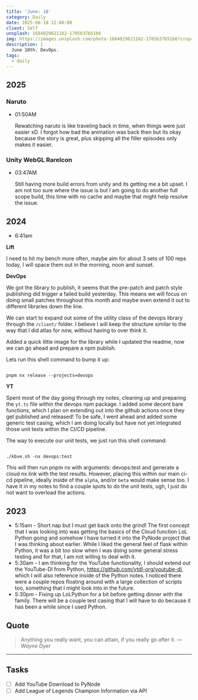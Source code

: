 ```yaml
---
title: 'June: 18'
category: Daily
date: 2025-06-18 12:00:00
client: Self
unsplash: 1684029621162-1705b37b51b6
img: https://images.unsplash.com/photo-1684029621162-1705b37b51b6?crop=entropy&cs=srgb&fm=jpg&ixid=MnwzNjM5Nzd8MHwxfHJhbmRvbXx8fHx8fHx8fDE2ODE3NDg2ODY&ixlib=rb-4.0.3&q=85
description: |
  June 18th. DevOps.
tags:
  - daily
---
```



## 2025

### Naruto

-   01:50AM

    Rewatching naruto is like traveling back in time, when things were just easier xD.
    I forgot how bad the animation was back then but its okay because the story is great, plus skipping all the filler episodes only makes it easier.

### Unity WebGL RareIcon

-   03:47AM

    Still having more build errors from unity and its getting me a bit upset.
    I am not too sure where the issue is but I am going to do another full scope build, this time with no cache and maybe that might help resolve the issue.



## 2024

- 6:41am

**Lift**

I need to hit my bench more often, maybe aim for about 3 sets of 100 reps today, I will space them out in the morning, noon and sunset.

**DevOps**

We got the library to publish, it seems that the pre-patch and patch style publishing did trigger a failed build yesterday.
This means we will focus on doing small patches throughout this month and maybe even extend it out to different libraries down the line.

We can start to expand out some of the utility class of the devops library through the `/client/` folder.
I believe I will keep the structure similar to the way that I did atlas for now, without having to over think it.

Added a quick little image for the library while I updated the readme, now we can go ahead and prepare a npm publish.

Lets run this shell command to bump it up:

```shell

pnpm nx release --projects=devops

```

**YT**

Spent most of the day going through my notes, cleaning up and preparing the `yt.ts` file within the devops npm package.
I added some decent bare functions, which I plan on extending out into the github actions once they get published and released!
To be safe, I went ahead and added some generic test casing, which I am doing locally but have not yet integrated those unit tests within the CI/CD pipeline.

The way to execute our unit tests, we just run this shell command:

```shell

./kbve.sh -nx devops:test

```

This will then run pnpm nx with arguments: devops:test and generate a cloud nx link with the test results.
However, placing this within our main ci-cd pipeline, ideally inside of the `alpha`, and/or `beta` would make sense too.
I have it in my notes to find a couple spots to do the unit tests, ugh, I just do not want to overload the actions.



## 2023
- 5:15am - Short nap but I must get back onto the grind! The first concept that I was looking into was getting the basics of the Cloud function LoL Python going and somehow I have turned it into the PyNode project that I was thinking about earlier. While I liked the general feel of flask within Python, it was a bit too slow when I was doing some general stress testing and for that, I am not willing to deal with it. 
- 5:30am - I am thinking for the YouTube functionality, I should extend out the YouTube-Dl from Python, https://github.com/ytdl-org/youtube-dl, which I will also reference inside of the Python notes. I noticed there were a couple repos floating around with a large collection of scripts too, something that I might look into in the future.
- 5:30pm - Fixing up LoLPython for a bit before getting dinner with the family. There will be a couple test casing that I will have to do because it has been a while since I used Python.

## Quote

> Anything you really want, you can attain, if you really go after it.
> — <cite>Wayne Dyer</cite>

---

## Tasks

- [ ] Add YouTube Download to PyNode
- [ ] Add League of Legends Champion Information via API